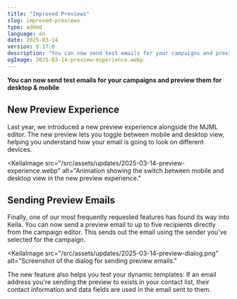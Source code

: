 ```yaml
---
title: "Improved Previews"
slug: improved-previews
type: added
language: en
date: 2025-03-14
version: 0.17.0
description: "You can now send test emails for your campaigns and preview emails for desktop & mobile."
ogImage: 2025-03-14-preview-experience.webp
---
```


**You can now send test emails for your campaigns and preview them for desktop & mobile**

## New Preview Experience

Last year, we introduced a new preview experience alongside the MJML editor. The new
preview lets you toggle between mobile and desktop view, helping you understand how your
email is going to look on different devices.

<KeilaImage
  src="/src/assets/updates/2025-03-14-preview-experience.webp"
  alt="Animation showing the switch between mobile and desktop view in the new preview experience."
></KeilaImage>

## Sending Preview Emails

Finally, one of our most frequently requested features has found its way into Keila.
You can now send a preview email to up to five recipients directly from the campaign
editor. This sends out the email using the sender you’ve selected for the campaign.

<KeilaImage
  src="/src/assets/updates/2025-03-14-preview-dialog.png"
  alt="Screenshot of the dialog for sending preview emails."
></KeilaImage>

The new feature also helps you test your dynamic templates: If an email address
you're sending the preview to exists in your contact list, their contact information
and data fields are used in the email sent to them.

